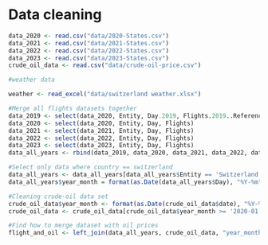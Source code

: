 # Data cleaning
```r
data_2020 <- read.csv("data/2020-States.csv")
data_2021 <- read.csv("data/2021-States.csv")
data_2022 <- read.csv("data/2022-States.csv")
data_2023 <- read.csv("data/2023-States.csv")
crude_oil_data <- read.csv("data/crude-oil-price.csv")

#weather data 

weather <- read_excel("data/switzerland weather.xlsx")
```

```r

#Merge all flights datasets together
data_2019 <- select(data_2020, Entity, Day.2019, Flights.2019..Reference.) %>% rename(Day = Day.2019, Flights = Flights.2019..Reference.)
data_2020 <- select(data_2020, Entity, Day, Flights)
data_2021 <- select(data_2021, Entity, Day, Flights)
data_2022 <- select(data_2022, Entity, Day, Flights)
data_2023 <- select(data_2023, Entity, Day, Flights)
data_all_years <- rbind(data_2019, data_2020, data_2021, data_2022, data_2023)

#Select only data where country == switzerland
data_all_years <- data_all_years[data_all_years$Entity == 'Switzerland',]
data_all_years$year_month = format(as.Date(data_all_years$Day), "%Y-%m")

#Cleaning crude-oil data set
crude_oil_data$year_month <- format(as.Date(crude_oil_data$date), "%Y-%m") #Transforming date column
crude_oil_data <- crude_oil_data[crude_oil_data$year_month >= '2020-01',] #Keeping only recent records

#Find how to merge dataset with oil prices 
flight_and_oil <- left_join(data_all_years, crude_oil_data, "year_month")



```